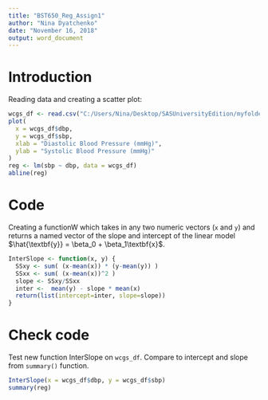 ```yaml
---
title: "BST650_Reg_Assign1"
author: "Nina Dyatchenko"
date: "November 16, 2018"
output: word_document
---
```

# Introduction

Reading data and creating a scatter plot:
```r
wcgs_df <- read.csv("C:/Users/Nina/Desktop/SASUniversityEdition/myfolders/EPH703 Tulay/wcgs.csv", header = TRUE, stringsAsFactors = FALSE)
plot(
  x = wcgs_df$dbp,
  y = wcgs_df$sbp,
  xlab = "Diastolic Blood Pressure (mmHg)",
  ylab = "Systolic Blood Pressure (mmHg)"
)
reg <- lm(sbp ~ dbp, data = wcgs_df)
abline(reg)
```

# Code

Creating a functionW which takes in any two numeric vectors (`x` and `y`) 
and returns a named vector of the slope and intercept of the linear model 
$\hat{\textbf{y}} = \beta_0 + \beta_1\textbf{x}$. 

```r
InterSlope <- function(x, y) {
  SSxy <- sum( (x-mean(x)) * (y-mean(y)) )
  SSxx <- sum( (x-mean(x))^2 )
  slope <- SSxy/SSxx
  inter <-  mean(y) - slope * mean(x)
  return(list(intercept=inter, slope=slope))
}
```
# Check code

Test new function InterSlope on `wcgs_df`. Compare to intercept and slope from `summary()` function.
```r
InterSlope(x = wcgs_df$dbp, y = wcgs_df$sbp)
summary(reg)
```